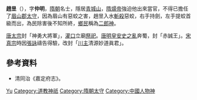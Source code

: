 {{Other uses|赵昱|other=其他同名人物}}'''趙昱'''（{{bd|?||?|}}），字'''仲明'''，[[隋朝|隋朝]]名士，隱居[[青城山|青城山]]，[[隋煬帝|隋煬帝]]強迫他出來當官，不得已擔任了[[眉山郡|眉山郡]][[太守|太守]]，因為眉山有惡蛟之害，趙昱入水[[斬殺|斬殺]]惡蛟，右手持劍，左手提蛟首級而出，為民除害後不知所終，[[鄉民|鄉民]]稱為[[二郎神|二郎神]]。

[[唐太宗|唐太宗]]封「神勇大將軍」，[[灌口|灌口]]立廟[[祭祀|祭祀]]。[[唐明皇|唐明皇]][[安史之亂|安史之亂]]奔蜀，封「赤誠王」。[[宋真宗|宋真宗]]時因[[張詠|張詠]]禱告得驗，改封「[[川主|川主]]清源妙道眞君」。

== 參考資料 ==
* 清同治《嘉定府志》。

{{Authority control}}
{{DEFAULTSORT:Zhao赵}}
[[Category:赵姓|Yu]]
[[Category:道教神祇|Category:道教神祇]]
[[Category:隋朝太守|Category:隋朝太守]]
[[Category:中國人物神|Category:中國人物神]]